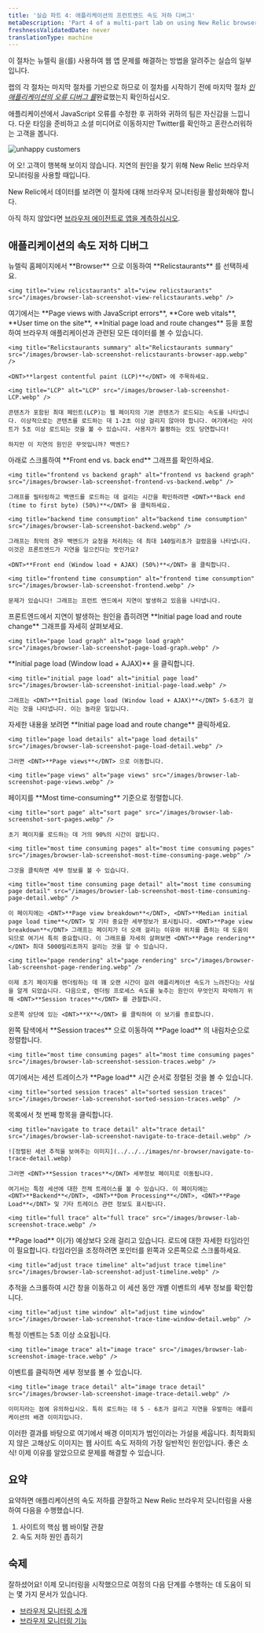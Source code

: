 ```yaml
---
title: '실습 파트 4: 애플리케이션의 프런트엔드 속도 저하 디버그'
metaDescription: 'Part 4 of a multi-part lab on using New Relic browser monitoring to troubleshoot your site: Debug your frontend'
freshnessValidatedDate: never
translationType: machine
---
```


<Callout variant="course" title="랩">
  이 절차는 뉴렐릭 <InlinePopover type="browser" />을(를) 사용하여 웹 앱 문제를 해결하는 방법을 알려주는 실습의 일부입니다.

  랩의 각 절차는 마지막 절차를 기반으로 하므로 이 절차를 시작하기 전에 마지막 절차 [*인 애플리케이션의 오류 디버그 를*](/docs/browser/new-relic-browser/lab/debug-errors)완료했는지 확인하십시오.
</Callout>

애플리케이션에서 JavaScript 오류를 수정한 후 귀하와 귀하의 팀은 자신감을 느낍니다. 다운 타임을 준비하고 소셜 미디어로 이동하지만 Twitter를 확인하고 혼란스러워하는 고객을 봅니다.

<img title="unhappy customers" alt="unhappy customers" src="/images/browser-lab-screenshot-tweet.webp" />

어 오! 고객이 행복해 보이지 않습니다. 지연의 원인을 찾기 위해 New Relic 브라우저 모니터링을 사용할 때입니다.

<Callout variant="important">
  New Relic에서 데이터를 보려면 이 절차에 대해 브라우저 모니터링을 활성화해야 합니다.

  아직 하지 않았다면 [브라우저 에이전트로 앱을 계측하십시오](/docs/browser/new-relic-browser/lab/install-browser-agent).
</Callout>

## 애플리케이션의 속도 저하 디버그

<Steps>
  <Step>
    뉴렐릭 홈페이지에서 <DNT>**Browser**</DNT> 으로 이동하여 <DNT>**Relicstaurants**</DNT> 를 선택하세요.

    <img title="view relicstaurants" alt="view relicstaurants" src="/images/browser-lab-screenshot-view-relicstaurants.webp" />
  </Step>

  <Step>
    여기에서는 <DNT>**Page views with JavaScript errors**</DNT>, <DNT>**Core web vitals**</DNT>, <DNT>**User time on the site**</DNT>, <DNT>**Initial page load and route changes**</DNT> 등을 포함하여 브라우저 애플리케이션과 관련된 모든 데이터를 볼 수 있습니다.

    <img title="Relicstaurants summary" alt="Relicstaurants summary" src="/images/browser-lab-screenshot-relicstaurants-browser-app.webp" />

    <DNT>**largest contentful paint (LCP)**</DNT> 에 주목하세요.

    <img title="LCP" alt="LCP" src="/images/browser-lab-screenshot-LCP.webp" />

    콘텐츠가 포함된 최대 페인트(LCP)는 웹 페이지의 기본 콘텐츠가 로드되는 속도를 나타냅니다. 이상적으로는 콘텐츠를 로드하는 데 1-2초 이상 걸리지 않아야 합니다. 여기에서는 사이트가 5초 이상 로드되는 것을 볼 수 있습니다. 사용자가 불평하는 것도 당연합니다!

    하지만 이 지연의 원인은 무엇입니까? 백엔드?
  </Step>

  <Step>
    아래로 스크롤하여 <DNT>**Front end vs. back end**</DNT> 그래프를 확인하세요.

    <img title="frontend vs backend graph" alt="frontend vs backend graph" src="/images/browser-lab-screenshot-frontend-vs-backend.webp" />

    그래프를 필터링하고 백앤드를 로드하는 데 걸리는 시간을 확인하려면 <DNT>**Back end (time to first byte) (50%)**</DNT> 을 클릭하세요.

    <img title="backend time consumption" alt="backend time consumption" src="/images/browser-lab-screenshot-backend.webp" />

    그래프는 최악의 경우 백엔드가 요청을 처리하는 데 최대 140밀리초가 걸렸음을 나타냅니다. 이것은 프론트엔드가 지연을 일으킨다는 뜻인가요?

    <DNT>**Front end (Window load + AJAX) (50%)**</DNT> 을 클릭합니다.

    <img title="frontend time consumption" alt="frontend time consumption" src="/images/browser-lab-screenshot-frontend.webp" />

    문제가 있습니다! 그래프는 프런트 엔드에서 지연이 발생하고 있음을 나타냅니다.
  </Step>

  <Step>
    프론트엔드에서 지연이 발생하는 원인을 좁히려면 <DNT>**Initial page load and route change**</DNT> 그래프를 자세히 살펴보세요.

    <img title="page load graph" alt="page load graph" src="/images/browser-lab-screenshot-page-load-graph.webp" />
  </Step>

  <Step>
    <DNT>**Initial page load (Window load + AJAX)**</DNT> 을 클릭합니다.

    <img title="initial page load" alt="initial page load" src="/images/browser-lab-screenshot-initial-page-load.webp" />

    그래프는 <DNT>**Initial page load (Window load + AJAX)**</DNT> 5-6초가 걸리는 것을 나타냅니다. 이는 놀라운 일입니다.
  </Step>

  <Step>
    자세한 내용을 보려면 <DNT>**Initial page load and route change**</DNT> 클릭하세요.

    <img title="page load details" alt="page load details" src="/images/browser-lab-screenshot-page-load-detail.webp" />

    그러면 <DNT>**Page views**</DNT> 으로 이동합니다.

    <img title="page views" alt="page views" src="/images/browser-lab-screenshot-page-views.webp" />
  </Step>

  <Step>
    페이지를 <DNT>**Most time-consuming**</DNT> 기준으로 정렬합니다.

    <img title="sort page" alt="sort page" src="/images/browser-lab-screenshot-sort-pages.webp" />

    초기 페이지를 로드하는 데 거의 90%의 시간이 걸립니다.

    <img title="most time consuming pages" alt="most time consuming pages" src="/images/browser-lab-screenshot-most-time-consuming-page.webp" />

    그것을 클릭하면 세부 정보를 볼 수 있습니다.

    <img title="most time consuming page detail" alt="most time consuming page detail" src="/images/browser-lab-screenshot-most-time-consuming-page-detail.webp" />

    이 페이지에는 <DNT>**Page view breakdown**</DNT>, <DNT>**Median initial page load time**</DNT> 및 기타 중요한 세부정보가 표시됩니다. <DNT>**Page view breakdown**</DNT> 그래프는 페이지가 더 오래 걸리는 이유와 위치를 좁히는 데 도움이 되므로 여기서 특히 중요합니다. 이 그래프를 자세히 살펴보면 <DNT>**Page rendering**</DNT> 최대 5000밀리초까지 걸리는 것을 알 수 있습니다.

    <img title="page rendering" alt="page rendering" src="/images/browser-lab-screenshot-page-rendering.webp" />

    이제 초기 페이지를 렌더링하는 데 꽤 오랜 시간이 걸려 애플리케이션 속도가 느려진다는 사실을 알게 되었습니다. 다음으로, 렌더링 프로세스 속도를 늦추는 원인이 무엇인지 파악하기 위해 <DNT>**Session traces**</DNT> 를 관찰합니다.

    오른쪽 상단에 있는 <DNT>**X**</DNT> 를 클릭하여 이 보기를 종료합니다.
  </Step>

  <Step>
    왼쪽 탐색에서 <DNT>**Session traces**</DNT> 으로 이동하여 <DNT>**Page load**</DNT> 의 내림차순으로 정렬합니다.

    <img title="most time consuming pages" alt="most time consuming pages" src="/images/browser-lab-screenshot-session-traces.webp" />
  </Step>

  <Step>
    여기에서는 세션 트레이스가 <DNT>**Page load**</DNT> 시간 순서로 정렬된 것을 볼 수 있습니다.

    <img title="sorted session traces" alt="sorted session traces" src="/images/browser-lab-screenshot-sorted-session-traces.webp" />
  </Step>

  <Step>
    목록에서 첫 번째 항목을 클릭합니다.

    <img title="navigate to trace detail" alt="trace detail" src="/images/browser-lab-screenshot-navigate-to-trace-detail.webp" />

    ![정렬된 세션 추적을 보여주는 이미지](../../../images/nr-browser/navigate-to-trace-detail.webp)

    그러면 <DNT>**Session traces**</DNT> 세부정보 페이지로 이동됩니다.

    여기서는 특정 세션에 대한 전체 트레이스를 볼 수 있습니다. 이 페이지에는 <DNT>**Backend**</DNT>, <DNT>**Dom Processing**</DNT>, <DNT>**Page Load**</DNT> 및 기타 트레이스 관련 정보도 표시됩니다.

    <img title="full trace" alt="full trace" src="/images/browser-lab-screenshot-trace.webp" />
  </Step>

  <Step>
    <DNT>**Page load**</DNT> 이(가) 예상보다 오래 걸리고 있습니다. 로드에 대한 자세한 타임라인이 필요합니다. 타임라인을 조정하려면 포인터를 왼쪽과 오른쪽으로 스크롤하세요.

    <img title="adjust trace timeline" alt="adjust trace timeline" src="/images/browser-lab-screenshot-adjust-timeline.webp" />
  </Step>

  <Step>
    추적을 스크롤하여 시간 창을 이동하고 이 세션 동안 개별 이벤트의 세부 정보를 확인합니다.

    <img title="adjust time window" alt="adjust time window" src="/images/browser-lab-screenshot-trace-time-window-detail.webp" />
  </Step>

  <Step>
    특정 이벤트는 5초 이상 소요됩니다.

    <img title="image trace" alt="image trace" src="/images/browser-lab-screenshot-image-trace.webp" />
  </Step>

  <Step>
    이벤트를 클릭하면 세부 정보를 볼 수 있습니다.

    <img title="image trace detail" alt="image trace detail" src="/images/browser-lab-screenshot-image-trace-detail.webp" />

    이미지라는 점에 유의하십시오. 특히 로드하는 데 5 - 6초가 걸리고 지연을 유발하는 애플리케이션의 배경 이미지입니다.
  </Step>
</Steps>

이러한 결과를 바탕으로 여기에서 배경 이미지가 범인이라는 가설을 세웁니다. 최적화되지 않은 고해상도 이미지는 웹 사이트 속도 저하의 가장 일반적인 원인입니다. 좋은 소식! 이제 이유를 알았으므로 문제를 해결할 수 있습니다.

## 요약

요약하면 애플리케이션의 속도 저하를 관찰하고 New Relic 브라우저 모니터링을 사용하여 다음을 수행했습니다.

1. 사이트의 핵심 웹 바이탈 관찰
2. 속도 저하 원인 좁히기

## 숙제

잘하셨어요! 이제 모니터링을 시작했으므로 여정의 다음 단계를 수행하는 데 도움이 되는 몇 가지 문서가 있습니다.

* [브라우저 모니터링 소개](/docs/browser/browser-monitoring/getting-started/introduction-browser-monitoring/)
* [브라우저 모니터링 기능](/docs/browser/new-relic-browser/browser-pro-features/intro-to-browser-pro-features)